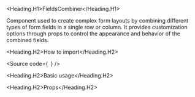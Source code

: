 

<Meta of={Stories} />

<Heading.H1>FieldsCombiner</Heading.H1>

Component used to create complex form layouts by combining different types of form fields in a single row or column.
It provides customization options through props to control the appearance and behavior of the combined fields.

<Heading.H2>How to import</Heading.H2>

<Source
  code={`
`}
/>

<Heading.H2>Basic usage</Heading.H2>

<Canvas of={Stories.Base} />

<Heading.H2>Props</Heading.H2>

<ArgTypes of={Stories} />
